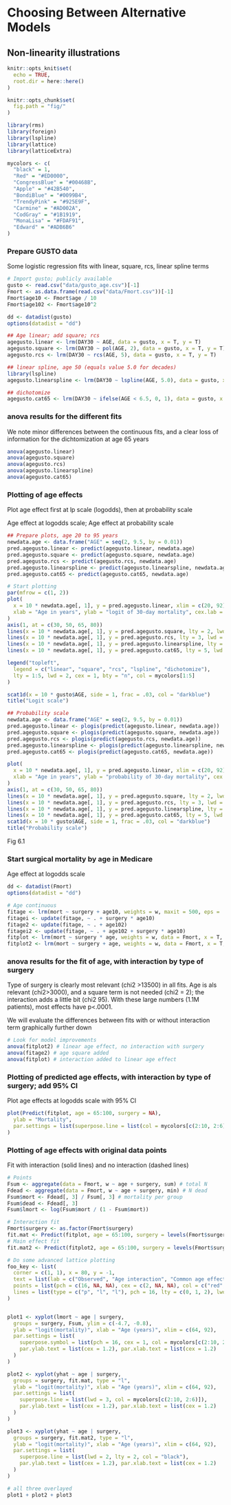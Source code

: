 # Choosing Between Alternative Models {#altmods}

## Non-linearity illustrations


```r
knitr::opts_knit$set(
  echo = TRUE,
  root.dir = here::here()
)

knitr::opts_chunk$set(
  fig.path = "fig/"
)

library(rms)
library(foreign)
library(lspline)
library(lattice)
library(latticeExtra)

mycolors <- c(
  "black" = 1,
  "Red" = "#ED0000",
  "CongressBlue" = "#00468B",
  "Apple" = "#42B540",
  "BondiBlue" = "#0099B4",
  "TrendyPink" = "#925E9F",
  "Carmine" = "#AD002A",
  "CodGray" = "#1B1919",
  "MonaLisa" = "#FDAF91",
  "Edward" = "#ADB6B6"
)
```

### Prepare GUSTO data
Some logistic regression fits with linear, square, rcs, linear spline terms

```r
# Import gusto; publicly available
gusto <- read.csv("data/gusto_age.csv")[-1]
Fmort <- as.data.frame(read.csv("data/Fmort.csv"))[-1]
Fmort$age10 <- Fmort$age / 10
Fmort$age102 <- Fmort$age10^2
```


```r
dd <- datadist(gusto)
options(datadist = "dd")

## Age linear; add square; rcs
agegusto.linear <- lrm(DAY30 ~ AGE, data = gusto, x = T, y = T)
agegusto.square <- lrm(DAY30 ~ pol(AGE, 2), data = gusto, x = T, y = T)
agegusto.rcs <- lrm(DAY30 ~ rcs(AGE, 5), data = gusto, x = T, y = T)

## linear spline, age 50 (equals value 5.0 for decades)
library(lspline)
agegusto.linearspline <- lrm(DAY30 ~ lspline(AGE, 5.0), data = gusto, x = T, y = T)

## dichotomize
agegusto.cat65 <- lrm(DAY30 ~ ifelse(AGE < 6.5, 0, 1), data = gusto, x = T, y = T)
```

### anova results for the different fits
We note minor differences between the continuous fits, and a clear loss of information for the dichtomization at age 65 years
```r
anova(agegusto.linear)
anova(agegusto.square)
anova(agegusto.rcs)
anova(agegusto.linearspline)
anova(agegusto.cat65)
```

### Plotting of age effects
Plot age effect first at lp scale (logodds), then at probability scale

Age effect at logodds scale;  Age effect at probability scale
```r
## Prepare plots, age 20 to 95 years
newdata.age <- data.frame("AGE" = seq(2, 9.5, by = 0.01))
pred.agegusto.linear <- predict(agegusto.linear, newdata.age)
pred.agegusto.square <- predict(agegusto.square, newdata.age)
pred.agegusto.rcs <- predict(agegusto.rcs, newdata.age)
pred.agegusto.linearspline <- predict(agegusto.linearspline, newdata.age)
pred.agegusto.cat65 <- predict(agegusto.cat65, newdata.age)

# Start plotting
par(mfrow = c(1, 2))
plot(
  x = 10 * newdata.age[, 1], y = pred.agegusto.linear, xlim = c(20, 92), ylim = c(-6, 0), las = 1, xaxt = "n",
  xlab = "Age in years", ylab = "logit of 30-day mortality", cex.lab = 1.2, type = "l", lwd = 2
)
axis(1, at = c(30, 50, 65, 80))
lines(x = 10 * newdata.age[, 1], y = pred.agegusto.square, lty = 2, lwd = 2, col = mycolors[2])
lines(x = 10 * newdata.age[, 1], y = pred.agegusto.rcs, lty = 3, lwd = 2, col = mycolors[3])
lines(x = 10 * newdata.age[, 1], y = pred.agegusto.linearspline, lty = 4, lwd = 2, col = mycolors[4])
lines(x = 10 * newdata.age[, 1], y = pred.agegusto.cat65, lty = 5, lwd = 2, col = mycolors[5])

legend("topleft",
  legend = c("linear", "square", "rcs", "lspline", "dichotomize"),
  lty = 1:5, lwd = 2, cex = 1, bty = "n", col = mycolors[1:5]
)

scat1d(x = 10 * gusto$AGE, side = 1, frac = .03, col = "darkblue")
title("Logit scale")

## Probability scale
newdata.age <- data.frame("AGE" = seq(2, 9.5, by = 0.01))
pred.agegusto.linear <- plogis(predict(agegusto.linear, newdata.age))
pred.agegusto.square <- plogis(predict(agegusto.square, newdata.age))
pred.agegusto.rcs <- plogis(predict(agegusto.rcs, newdata.age))
pred.agegusto.linearspline <- plogis(predict(agegusto.linearspline, newdata.age))
pred.agegusto.cat65 <- plogis(predict(agegusto.cat65, newdata.age))

plot(
  x = 10 * newdata.age[, 1], y = pred.agegusto.linear, xlim = c(20, 92), ylim = c(0, .5), las = 1, xaxt = "n",
  xlab = "Age in years", ylab = "probability of 30-day mortality", cex.lab = 1.2, type = "l", lwd = 2
)
axis(1, at = c(30, 50, 65, 80))
lines(x = 10 * newdata.age[, 1], y = pred.agegusto.square, lty = 2, lwd = 2, col = mycolors[2])
lines(x = 10 * newdata.age[, 1], y = pred.agegusto.rcs, lty = 3, lwd = 2, col = mycolors[3])
lines(x = 10 * newdata.age[, 1], y = pred.agegusto.linearspline, lty = 4, lwd = 2, col = mycolors[4])
lines(x = 10 * newdata.age[, 1], y = pred.agegusto.cat65, lty = 5, lwd = 2, col = mycolors[5])
scat1d(x = 10 * gusto$AGE, side = 1, frac = .03, col = "darkblue")
title("Probability scale")
```


Fig 6.1

### Start surgical mortality by age in Medicare

Age effect at logodds scale
```r
dd <- datadist(Fmort)
options(datadist = "dd")

# Age continuous
fitage <- lrm(mort ~ surgery + age10, weights = w, maxit = 500, eps = .025, data = Fmort)
fitagei <- update(fitage, ~ . + surgery * age10)
fitage2 <- update(fitage, ~ . + age102)
fitagei2 <- update(fitage, ~ . + age102 + surgery * age10)
fitplot <- lrm(mort ~ surgery * age, weights = w, data = Fmort, x = T, y = T)
fitplot2 <- lrm(mort ~ surgery + age, weights = w, data = Fmort, x = T, y = T)
```

### anova results for the fit of age, with interaction by type of surgery

Type of surgery is clearly most relevant (chi2 >13500) in all fits. Age is als relevant (chi2>3000), and a square term is not needed (chi2 = 2); the interaction adds a little bit (chi2 95). With these large numbers (1.1M patients), most effects have p<.0001.

We will evaluate the differences between fits with or without interaction term graphically further down

```r
# Look for model improvements
anova(fitplot2) # linear age effect, no interaction with surgery
anova(fitage2) # age square added
anova(fitplot) # interaction added to linear age effect
```

### Plotting of predicted age effects, with interaction by type of surgery; add 95% CI

Plot age effects at logodds scale with 95% CI

```r
plot(Predict(fitplot, age = 65:100, surgery = NA),
  ylab = "Mortality",
  par.settings = list(superpose.line = list(col = mycolors[c(2:10, 2:6)]))
)
```

### Plotting of age effects with original data points

Fit with interaction (solid lines) and no interaction (dashed lines)

```r
# Points
Fsum <- aggregate(data = Fmort, w ~ age + surgery, sum) # total N
Fdead <- aggregate(data = Fmort, w ~ age + surgery, min) # N dead
Fsum$mort <- Fdead[, 3] / Fsum[, 3] # mortality per group
Fsum$dead <- Fdead[, 3]
Fsum$lmort <- log(Fsum$mort / (1 - Fsum$mort))

# Interaction fit
Fmort$surgery <- as.factor(Fmort$surgery)
fit.mat <- Predict(fitplot, age = 65:100, surgery = levels(Fmort$surgery))
# Main effect fit
fit.mat2 <- Predict(fitplot2, age = 65:100, surgery = levels(Fmort$surgery))

# Do some advanced lattice plotting
foo_key <- list(
  corner = c(1, 1), x = 80, y = -1,
  text = list(lab = c("Observed", "Age interaction", "Common age effect")),
  points = list(pch = c(16, NA, NA), cex = c(2, NA, NA), col = c("red", "red", "black")),
  lines = list(type = c("p", "l", "l"), pch = 16, lty = c(0, 1, 2), lwd = 3, col = c("red", "red", "black"))
)


plot1 <- xyplot(lmort ~ age | surgery,
  groups = surgery, Fsum, ylim = c(-4.7, -0.8),
  ylab = "logit(mortality)", xlab = "Age (years)", xlim = c(64, 92),
  par.settings = list(
    superpose.symbol = list(pch = 16, cex = 1, col = mycolors[c(2:10, 2:6)]),
    par.ylab.text = list(cex = 1.2), par.xlab.text = list(cex = 1.2)
  )
)

plot2 <- xyplot(yhat ~ age | surgery,
  groups = surgery, fit.mat, type = "l",
  ylab = "logit(mortality)", xlab = "Age (years)", xlim = c(64, 92),
  par.settings = list(
    superpose.line = list(lwd = 3, col = mycolors[c(2:10, 2:6)]),
    par.ylab.text = list(cex = 1.2), par.xlab.text = list(cex = 1.2)
  )
)

plot3 <- xyplot(yhat ~ age | surgery,
  groups = surgery, fit.mat2, type = "l",
  ylab = "logit(mortality)", xlab = "Age (years)", xlim = c(64, 92),
  par.settings = list(
    superpose.line = list(lwd = 2, lty = 2, col = "black"),
    par.ylab.text = list(cex = 1.2), par.xlab.text = list(cex = 1.2)
  )
)

# all three overlayed
plot1 + plot2 + plot3
```

